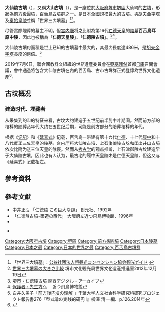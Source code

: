{{日本古墳
|名稱     = 大仙陵古墳
|圖片     = [[File:NintokuTomb.jpg|200px]]
{{Infobox mapframe|tyep=shape|zoom=14|frame-width=200}}地圖
|所屬     = [[百舌鳥古墳群|百舌鳥古墳群]]
|所在地   = 日本[[大阪府|大阪府]][[堺市|堺市]]大仙町
|形狀     = [[前方後圓墳|前方後圓墳]]
|規模     = 墳丘長486米<br />高35.8米
|建造時期 = 5世紀前期-中期
|墓室形態 = 
|被葬者   = [[仁德天皇|仁德天皇]]（[[宮內廳|宮內廳]]說法）
|出土文物   = [[埴輪|埴輪]]・須惠器、（傳）甲冑・鏡・環刀
|史跡指定 = 
|其他 =  
}}
{{japanese|image=|japanese=大仙陵古墳|kana=だいせんりょうこふん|romaji=Daisenryō Kofun}}
'''大仙陵古墳'''（{{jpn|j=大仙陵古墳|rm=Daisenryō Kofun}}），又稱'''大山古墳'''（{{jpn|j=大山古墳|rm=DaisenKofun}}），是一座位於[[大阪府|大阪府]][[堺市|堺市]][[堺區|堺區]]大仙町的[[古墳|古墳]]，形狀為[[前方後圓墳|前方後圓墳]]，[[百舌鳥古墳群|百舌鳥古墳群]]之一。是日本全國規模最大的古墳。與[[胡夫金字塔|胡夫金字塔]]及[[秦始皇陵|秦始皇陵]]並稱「世界三大墳墓」<ref name=guide>「世界三大墳墓」：[http://www.sakai-tcb.or.jp/feature/08_6.html 公益社団法人堺観光コンベンション協会観光ガイド] {{Wayback|url=http://www.sakai-tcb.or.jp/feature/08_6.html |date=20160628013116 }}</ref><ref name=sakaisz>[http://www.city.sakai.lg.jp/kanko/rekishi/sei/sandaifunbo.html 世界三大墳墓の大きさ比較] {{Wayback|url=http://www.city.sakai.lg.jp/kanko/rekishi/sei/sandaifunbo.html |date=20161018204121 }}堺市文化観光局世界文化遺産推進室2012年12月19日</ref>。

尽管實際埋葬的墓主不明，但[[宮内廳|宮内廳]]将之比附為第16代[[仁德天皇|仁德天皇]]的[[陵墓|陵墓]]'''百舌鳥耳原中陵'''，因此也被稱為「'''仁德天皇陵'''」、「'''仁德陵古墳'''」。<ref>[http://www.kiis.or.jp/kansaida/sakai/sakai01.html 堺市・仁徳陵古墳] {{Wayback|url=http://www.kiis.or.jp/kansaida/sakai/sakai01.html |date=20160304110002 }} 関西デジタル・アーカイブ</ref><ref>[http://www.chikatsu-asuka.jp/?s=child/16protector 保護者・先生方へ] {{Wayback|url=http://www.chikatsu-asuka.jp/?s=child%2F16protector |date=20201013090431 }}　近つ飛鳥博物館</ref>。

大仙陵古墳的面積是世上已知的古墳墓中最大的，其最大長度達486米，是[[胡夫金字塔|胡夫金字塔]]長度的两倍。<ref name=sirai>白井久美子「[http://mitizane.ll.chiba-u.jp/metadb/up/BA31027730/2014no.276_123_132.pdf 前方後円墳の理解] {{Wayback|url=http://mitizane.ll.chiba-u.jp/metadb/up/BA31027730/2014no.276_123_132.pdf |date=20160422161527 }}」千葉大学人文社会科学研究科研究プロジェクト報告書276『型式論の実践的研究II』柳澤 清一 編、p.126.2014年</ref>

2019年7月6日，聯合國教科文組織的世界遺產委員會在[[亞塞拜然|亞塞拜然]]首都[[巴庫|巴庫]]召開會議，會中通過將包含大仙陵古墳在內的百舌鳥、古市古墳群正式登錄為世界文化遺產<ref>{{Cite web |url=https://www3.nhk.or.jp/news/html/20190706/k10011984781000.html |title=「百舌鳥・古市古墳群」世界文化遺産に登録決定 |access-date=2019-07-06 |archive-url=https://web.archive.org/web/20190706174604/https://www3.nhk.or.jp/news/html/20190706/k10011984781000.html |archive-date=2019-07-06 |dead-url=yes }}</ref>。

== 古坟概况 ==

=== 建造时代、埋藏者 ===
从采集到的{{Tsl|ja|円筒埴輪|圆筒埴轮}}和{{Tsl|ja|須恵器|须惠器}}的特征来看，古坟大约建造于五世纪前半到中叶期间。然而前方部的棺椁的随葬品年代大约在五世纪后期，可能是前方部分的陪葬棺椁的年代。

根据《[[記紀|记纪]]》和《[[延喜式|延喜式]]》记载，百舌鸟一带建有第十六代[[仁德天皇|仁德]]、十七代[[履中天皇|履中]]和十八代[[反正天皇|反正]]三位天皇的陵墓，[[宫内厅|宫内厅]]将大仙陵古墳、[[上石津御陵古墳|上石津御陵古坟]]和[[田出井山古墳|田出井山古墳]]依次比附为这三位天皇的陵寝。然而从[[考古学|考古学]]的观点推断，上石津御陵古坟建造早于大仙陵古墳，因此也有人认为，最古老的履中天皇陵才是仁德天皇陵，但这又与《延喜式》记载相左。

== 參考資料 ==
{{reflist}}

== 參考文獻 ==
* 中井正弘 「仁徳陵 この巨大な謎」 創元社、1992年
* 「仁徳陵古墳-築造の時代」 大阪府立近つ飛鳥博物館、1996年
* {{Cite book|editor=|author=|year=2014|chapter=|title=堺の文化財 百舌鳥古墳群|publisher=堺市文化観光局文化部文化財課|isbn=|ref={{Harvid|百舌鳥古墳群（堺市）|2014年}}}}
{{Commons category|Daisenryo_Kofun|position=left}}
*{{Osmway|30908252}}

{{coord|34|33|50.15|N|135|29|14.31|E|region:JP-27_type:landmark|display=title}}

[[Category:大阪府古墳|Category:大阪府古墳]]
[[Category:堺區|Category:堺區]]
[[Category:前方後圓墳|Category:前方後圓墳]]
[[Category:日本陵墓|Category:日本陵墓]]
[[Category:日本之最|Category:日本之最]]
[[Category:日本的世界之最|Category:日本的世界之最]]
[[Category:百舌鳥古墳群|Category:百舌鳥古墳群]]